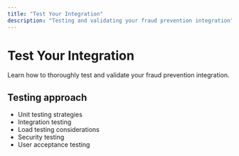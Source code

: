 ```yaml
---
title: "Test Your Integration"
description: "Testing and validating your fraud prevention integration"
---
```


# Test Your Integration

Learn how to thoroughly test and validate your fraud prevention integration.

## Testing approach

- Unit testing strategies
- Integration testing
- Load testing considerations
- Security testing
- User acceptance testing

